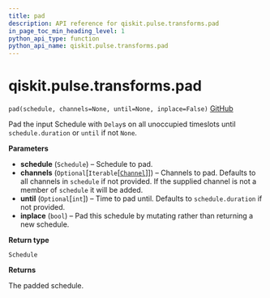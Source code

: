 ```yaml
---
title: pad
description: API reference for qiskit.pulse.transforms.pad
in_page_toc_min_heading_level: 1
python_api_type: function
python_api_name: qiskit.pulse.transforms.pad
---
```


<span id="qiskit-pulse-transforms-pad" />

# qiskit.pulse.transforms.pad

<span id="qiskit.pulse.transforms.pad" />

`pad(schedule, channels=None, until=None, inplace=False)` [GitHub](https://github.com/qiskit/qiskit/tree/stable/0.16/qiskit/pulse/transforms.py "view source code")

Pad the input Schedule with `Delay`s on all unoccupied timeslots until `schedule.duration` or `until` if not `None`.

**Parameters**

*   **schedule** (`Schedule`) – Schedule to pad.
*   **channels** (`Optional`\[`Iterable`\[[`Channel`](qiskit.pulse.channels#channel "qiskit.pulse.channels.Channel")]]) – Channels to pad. Defaults to all channels in `schedule` if not provided. If the supplied channel is not a member of `schedule` it will be added.
*   **until** (`Optional`\[`int`]) – Time to pad until. Defaults to `schedule.duration` if not provided.
*   **inplace** (`bool`) – Pad this schedule by mutating rather than returning a new schedule.

**Return type**

`Schedule`

**Returns**

The padded schedule.

